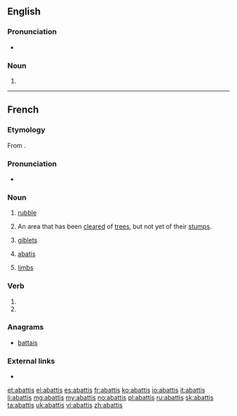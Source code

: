 ==English==

===Pronunciation===
* {{a|GenAm}} {{IPA|/əˈbæ.tɪs/|lang=en}}
===Noun===
{{en-noun|abattis|abattises}}

# {{alternative spelling of|abatis|lang=en}}

----

==French==

===Etymology===
From {{suffix|lang=fr|abattre|is}}.

===Pronunciation===
*{{IPA|/a.ba.ti/|lang=fr}}

===Noun===
{{fr-noun|m|abattis}}

# [[rubble]]
# {{context|Canada|lang=fr}} An area that has been [[clear]]ed of [[tree]]s, but not yet of their [[stump]]s.
# {{context|cooking|plurale tantum|lang=fr}} [[giblet]]s
# {{context|military|lang=fr}} [[abatis]]
# {{context|dated|slang|plurale tantum|lang=fr}} [[limb]]s

===Verb===
{{fr-verb-form}}

# {{conjugation of|abattre||1|s|[[past historic]]|lang=fr}}
# {{conjugation of|abattre||2|s|[[past historic]]|lang=fr}}

===Anagrams===
* [[battais#French|battais]]

===External links===
* {{R:TLFi}}

[[et:abattis]]
[[el:abattis]]
[[es:abattis]]
[[fr:abattis]]
[[ko:abattis]]
[[io:abattis]]
[[it:abattis]]
[[li:abattis]]
[[mg:abattis]]
[[my:abattis]]
[[no:abattis]]
[[pl:abattis]]
[[ru:abattis]]
[[sk:abattis]]
[[ta:abattis]]
[[uk:abattis]]
[[vi:abattis]]
[[zh:abattis]]